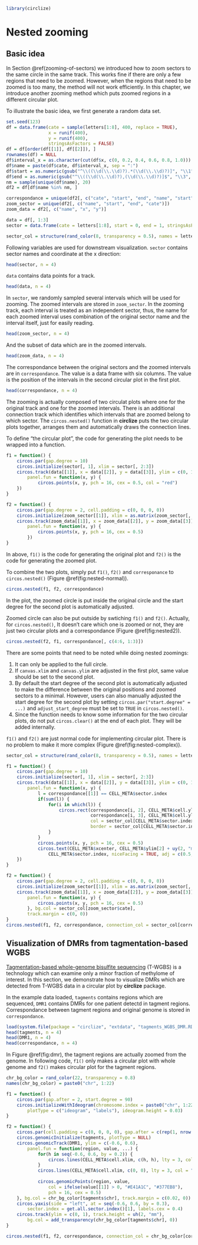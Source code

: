 ```r
library(circlize)
```

# Nested zooming {#nested-zooming}

## Basic idea

In Section \@ref(zooming-of-sectors) we introduced how to zoom sectors to the same circle
in the same track. This works fine if there are only a few regions that need to be zoomed.
However, when the regions that need to be zoomed is too many, the method will not work efficiently.
In this chapter, we introduce another zooming method which puts zoomed regions in a different
circular plot.

To illustrate the basic idea, we first generate a random data set.

```r

set.seed(123)
df = data.frame(cate = sample(letters[1:8], 400, replace = TRUE),
	            x = runif(400),
	            y = runif(400),
	            stringsAsFactors = FALSE)
df = df[order(df[[1]], df[[2]]), ]
rownames(df) = NULL
df$interval_x = as.character(cut(df$x, c(0, 0.2, 0.4, 0.6, 0.8, 1.0)))
df$name = paste(df$cate, df$interval_x, sep = ":")
df$start = as.numeric(gsub("^\\((\\d(\\.\\d)?).*(\\d(\\.\\d)?)]", "\\1", df$interval_x))
df$end = as.numeric(gsub("^\\((\\d(\\.\\d)?),(\\d(\\.\\d)?)]$", "\\3", df$interval_x))
nm = sample(unique(df$name), 20)
df2 = df[df$name %in% nm, ]

correspondance = unique(df2[, c("cate", "start", "end", "name", "start", "end")])
zoom_sector = unique(df2[, c("name", "start", "end", "cate")])
zoom_data = df2[, c("name", "x", "y")]

data = df[, 1:3]
sector = data.frame(cate = letters[1:8], start = 0, end = 1, stringsAsFactors = FALSE)

sector_col = structure(rand_color(8, transparency = 0.5), names = letters[1:8])
```

Following variables are used for downstream visualization. `sector` contains sector names
and coordinate at the x direction:

```r
head(sector, n = 4)
```

`data` contains data points for a track.

```r
head(data, n = 4)
```

In `sector`, we randomly sampled several intervals which will be used for
zooming. The zoomed intervals are stored in `zoom_sector`. In the zooming
track, each interval is treated as an independent sector, thus, the name for
each zoomed interval uses combination of the original sector name and the
interval itself, just for easily reading.

```r
head(zoom_sector, n = 4)
```

And the subset of data which are in the zoomed intervals.

```r
head(zoom_data, n = 4)
```

The correspondance between the original sectors and the zoomed intervals are
in `correspondance`. The value is a data frame with six columns. The value is
the position of the intervals in the second circular plot in the first plot.

```r
head(correspondance, n = 4)
```

The zooming is actually composed of two circulat plots where one for the
original track and one for the zoomed intervals. There is an additional connection track
which identifies which intervals that are zoomed belong to which sector. The
`circos.nested()` function in **circlize** puts the two circular plots
together, arranges them and automatically draws the connection lines.

To define "the circular plot", the code for generating the plot needs to be
wrapped into a function.

```r
f1 = function() {
	circos.par(gap.degree = 10)
	circos.initialize(sector[, 1], xlim = sector[, 2:3])
	circos.track(data[[1]], x = data[[2]], y = data[[3]], ylim = c(0, 1), 
		panel.fun = function(x, y) {
			circos.points(x, y, pch = 16, cex = 0.5, col = "red")
	})
}

f2 = function() {
	circos.par(gap.degree = 2, cell.padding = c(0, 0, 0, 0))
	circos.initialize(zoom_sector[[1]], xlim = as.matrix(zoom_sector[, 2:3]))
	circos.track(zoom_data[[1]], x = zoom_data[[2]], y = zoom_data[[3]], 
		panel.fun = function(x, y) {
			circos.points(x, y, pch = 16, cex = 0.5)
		})
}
```

In above, `f1()` is the code for generating the original plot and `f2()` is
the code for generating the zoomed plot.

To combine the two plots, simply put `f1()`, `f2()` and `corresponance` to
`circos.nested()` (Figure \@ref(fig:nested-normal)).

```r
circos.nested(f1, f2, correspondance)
```

In the plot, the zoomed circle is put inside the original circle and the start
degree for the second plot is automatically adjusted.

Zoomed circle can also be put outside by swtiching `f1()` and `f2()`.
Actually, for `circos.nested()`, It doesn't care which one is zoomed or not,
they are just two circular plots and a correspondance (Figure \@ref(fig:nested2)).

```r
circos.nested(f2, f1, correspondance[, c(4:6, 1:3)])
```

There are some points that need to be noted while doing nested zoomings:

1. It can only be applied to the full circle.
2. If `canvas.xlim` and `canvas.ylim` are adjusted in the first plot, same
   value should be set to the second plot.
3. By default the start degree of the second plot is automatically adjusted to
   make the difference between the original positions and zoomed sectors to a
   minimal. However, users can also manually adjusted the start degree for the
   second plot by setting `circos.par("start.degree" = ...)` and
   `adjust_start_degree` must be set to `TRUE` in `circos.nested()`.
4. Since the function needs to know some information for the two circular
   plots, do not put `circos.clear()` at the end of each plot. They will be
   added internally.


`f1()` and `f2()` are just normal code for implementing circular plot. There is no problem
to make it more complex (Figure \@ref(fig:nested-complex)).

```r
sector_col = structure(rand_color(8, transparency = 0.5), names = letters[1:8])

f1 = function() {
	circos.par(gap.degree = 10)
	circos.initialize(sector[, 1], xlim = sector[, 2:3])
	circos.track(data[[1]], x = data[[2]], y = data[[3]], ylim = c(0, 1), 
		panel.fun = function(x, y) {
			l = correspondance[[1]] == CELL_META$sector.index
			if(sum(l)) {
				for(i in which(l)) {
					circos.rect(correspondance[i, 2], CELL_META$cell.ylim[1],
						        correspondance[i, 3], CELL_META$cell.ylim[2],
						        col = sector_col[CELL_META$sector.index],
						        border = sector_col[CELL_META$sector.index])
				}
			}
			circos.points(x, y, pch = 16, cex = 0.5)
			circos.text(CELL_META$xcenter, CELL_META$ylim[2] + uy(2, "mm"), 
				CELL_META$sector.index, niceFacing = TRUE, adj = c(0.5, 0))
	})
}

f2 = function() {
	circos.par(gap.degree = 2, cell.padding = c(0, 0, 0, 0))
	circos.initialize(zoom_sector[[1]], xlim = as.matrix(zoom_sector[, 2:3]))
	circos.track(zoom_data[[1]], x = zoom_data[[2]], y = zoom_data[[3]], 
		panel.fun = function(x, y) {
			circos.points(x, y, pch = 16, cex = 0.5)
		}, bg.col = sector_col[zoom_sector$cate],
		track.margin = c(0, 0))
}
circos.nested(f1, f2, correspondance, connection_col = sector_col[correspondance[[1]]])
```

## Visualization of DMRs from tagmentation-based WGBS

[Tagmentation-based whole-genome bisulfite sequencing](http://www.nature.com/nprot/journal/v8/n10/full/nprot.2013.118.html) 
(T-WGBS) is a technology which can examine only a minor fraction of methylome of interest. 
In this section, we demonstrate how to visualize DMRs which are detected from T-WGBS data in a circular plot by **circlize** package.

In the example data loaded, `tagments` contains regions which are sequenced, 
`DMR1` contains DMRs for one patient detectd in tagment regions. Correspondance between tagment regions
and original genome is stored in `correspondance`.

```r
load(system.file(package = "circlize", "extdata", "tagments_WGBS_DMR.RData"))
head(tagments, n = 4)
head(DMR1, n = 4)
head(correspondance, n = 4)
```

In Figure \@ref(fig:dmr), the tagment regions are actually zoomed from the genome. In following code,
`f1()` only makes a circular plot with whole genome and `f2()` makes circular plot for the tagment regions.

```r
chr_bg_color = rand_color(22, transparency = 0.8)
names(chr_bg_color) = paste0("chr", 1:22)

f1 = function() {
	circos.par(gap.after = 2, start.degree = 90)
	circos.initializeWithIdeogram(chromosome.index = paste0("chr", 1:22), 
		plotType = c("ideogram", "labels"), ideogram.height = 0.03)
}

f2 = function() {
	circos.par(cell.padding = c(0, 0, 0, 0), gap.after = c(rep(1, nrow(tagments)-1), 10))
	circos.genomicInitialize(tagments, plotType = NULL)
	circos.genomicTrack(DMR1, ylim = c(-0.6, 0.6), 
		panel.fun = function(region, value, ...) {
			for(h in seq(-0.6, 0.6, by = 0.2)) {
		        circos.lines(CELL_META$cell.xlim, c(h, h), lty = 3, col = "#AAAAAA")
		    }
		    circos.lines(CELL_META$cell.xlim, c(0, 0), lty = 3, col = "#888888")
	    
			circos.genomicPoints(region, value, 
				col = ifelse(value[[1]] > 0, "#E41A1C", "#377EB8"), 
				pch = 16, cex = 0.5)
	}, bg.col = chr_bg_color[tagments$chr], track.margin = c(0.02, 0))
	circos.yaxis(side = "left", at = seq(-0.6, 0.6, by = 0.3), 
		sector.index = get.all.sector.index()[1], labels.cex = 0.4)
	circos.track(ylim = c(0, 1), track.height = uh(2, "mm"), 
		bg.col = add_transparency(chr_bg_color[tagments$chr], 0))
}

circos.nested(f1, f2, correspondance, connection_col = chr_bg_color[correspondance[[1]]])
```
